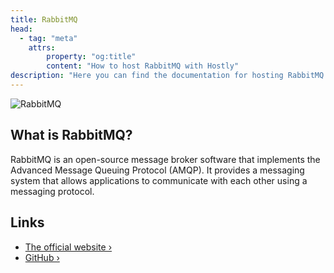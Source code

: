```yaml
---
title: RabbitMQ
head:
  - tag: "meta"
    attrs:
        property: "og:title"
        content: "How to host RabbitMQ with Hostly"
description: "Here you can find the documentation for hosting RabbitMQ with Hostly."
---
```



<Badge text="One-click setup." variant="note" size="large" />

![RabbitMQ](https://www.rabbitmq.com/img/rabbitmq-logo-with-name.svg)

## What is RabbitMQ?

RabbitMQ is an open-source message broker software that implements the Advanced Message Queuing Protocol (AMQP). It provides a messaging system that allows applications to communicate with each other using a messaging protocol.

## Links

- [The official website ›](https://rabbitmq.com)
- [GitHub ›](https://github.com/rabbitmq/rabbitmq-server)
